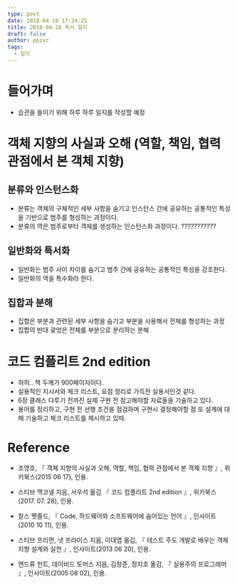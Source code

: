 ```yaml
---
type: post
date: 2018-04-18 17:24:25
title: 2018-04-18 독서 일지
draft: false
author: ppzxc
tags:
  - 일지
---
```


# 들어가며

- 습관을 들이기 위해 하루 하루 일지를 작성할 예정

# 객체 지향의 사실과 오해 (역할, 책임, 협력 관점에서 본 객체 지향)

## 분류와 인스턴스화

- 분류는 객체의 구체적인 세부 사항을 숨기고 인스턴스 간에 공유하는 공통적인 특성을 기반으로 범주를 형성하는 과정이다.
- 분류의 역은 범주로부터 객체를 생성하는 인스턴스화 과정이다.
  ???????????

## 일반화와 특서화

- 일반화는 범주 사이 차이를 숨기고 범주 간에 공유하는 공통적인 특성을 강조한다.
- 일반화의 역을 특수화라 한다.

## 집합과 분해

- 집합은 부분과 관련된 세부 사항을 숨기고 부분을 사용해서 전체를 형성하는 과정
- 집합의 반대 괒엉은 전체를 부분으로 분리하는 분해

# 코드 컴플리트 2nd edition

- 허허.. 책 두께가 900페이지이다.
- 실용적인 지시서와 체크 리스트, 요점 정리로 가득찬 실용서인것 같다.
- 6장 클래스 다루기 전까진 실제 구현 전 참고해야할 자료들을 기술하고 있다.
- 용어를 정리하고, 구현 전 선행 조건을 점검하며 구현시 결정해야할 점 또 설계에 대해 기술하고 체크 리스트를 제시하고 있따.

# Reference

- 조영호, 『 객체 지향의 사실과 오해, 역할, 책임, 협력 관점에서 본 객체 지향 』, 위키북스(2015 06 17), 인용.
- 스티브 맥코넬 지음, 서우석 옮김 『 코드 컴플리트 2nd edition 』, 위키북스(2017. 07. 28), 인용.

- 찰스 펫졸드, 『 Code, 하드웨어와 소프트웨어에 숨어있는 언어 』, 인사이트(2010 10 11), 인용.
- 스티브 프리먼, 냇 프라이스 지음, 이대엽 옮김, 『 테스트 주도 개발로 배우는 객체 지향 설계와 실천 』, 인사이트(2013 06 20), 인용.
- 앤드류 헌트, 데이비드 토머스 지음, 김창준, 정지호 옮김, 『 실용주의 프로그래머 』, 인사이트(2005 08 02), 인용.
